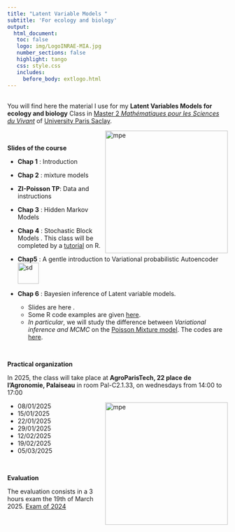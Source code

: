 ```yaml
---
title: "Latent Variable Models "
subtitle: 'For ecology and biology'
output: 
  html_document:
   toc: false
   logo: img/LogoINRAE-MIA.jpg
   number_sections: false
   highlight: tango
   css: style.css
   includes:
     before_body: extlogo.html
---
```


<br>
You will find here the material I use for my **Latent Variables Models for ecology and biology** Class  in [Master 2  *Mathématiques pour les Sciences du Vivant*](https://sites.google.com/view/m2-msv/) of [University Paris Saclay](https://www.universite-paris-saclay.fr/en/education/master/mathematics-and-applications/m2-mathematiques-pour-les-sciences-du-vivant). 

<img src="img/HMM.png" alt="mpe" width = "280px" align="right"> </img>

<br>

**Slides of the course**

  * **Chap 1** : Introduction [<i class="fa fa-download"></i>](LatentVariablesModels/chap1_LVM_Intro.pdf)
  * **Chap 2** : mixture models [<i class="fa fa-download"></i>](LatentVariablesModels/chap2_LVM_Mixtures.pdf)
  * **ZI-Poisson TP**:  Data [<i class="fa fa-download"></i>](LatentVariablesModels/BarentsFish.csv) and instructions [<i class="fa fa-download"></i>](LatentVariablesModels/TP_ZIP.pdf) 
  * **Chap 3** : Hidden Markov Models  [<i class="fa fa-download"></i>](LatentVariablesModels/chap3_LVM_HMM.pdf)
  * **Chap 4** : Stochastic Block Models [<i class="fa fa-download"></i>](LatentVariablesModels/chap4_LVM_SBM_LBM.pdf). This class will be completed by a  [tutorial](LatentVariablesModels/TutorialBM.html) on R. 
  
   
  * **Chap5** : A gentle introduction to Variational probabilistic Autoencoder  [<i class="fa fa-download"></i>](LatentVariablesModels/chap5_LVM_VAE.pdf)    <img src="img/icons8-nouveau-48.png" alt="sd" width = "48px" style="display: inline-block; margin: 0" > </img> 
  
  
  * **Chap 6** : Bayesien inference of Latent variable models. 
       - Slides are here [<i class="fa fa-download"></i>](LatentVariablesModels/chap5_LVM_bayesian_main.pdf). 
       - Some R code examples are given [here](bayesian_stat.html).  
       - *In particular*, we will study the difference between *Variational inference and MCMC* on the [Poisson Mixture model](BayesianClassMaterial/PoissonMixtureVBversusMCMC.html). The codes are [here](BayesianClassMaterial/PoissonMixtureVB.zip). 


   
<br>

**Practical organization**
    
In 2025, the class will take place at **AgroParisTech, 22 place de l'Agronomie, Palaiseau** in room Pal-C2.1.33, on wednesdays from 14:00 to 17:00

<img src="img/bee.jpeg" alt="mpe" width = "280px" align="right"> </img>

  * 08/01/2025
  * 15/01/2025
  * 22/01/2025
  * 29/01/2025 
  * 12/02/2025 
  * 19/02/2025
  * 05/03/2025

<br>

**Evaluation**

The evaluation consists in a 3 hours exam  the 19th of March 2025.  [Exam of 2024](LatentVariablesModels/examen_2024.pdf) 
 

